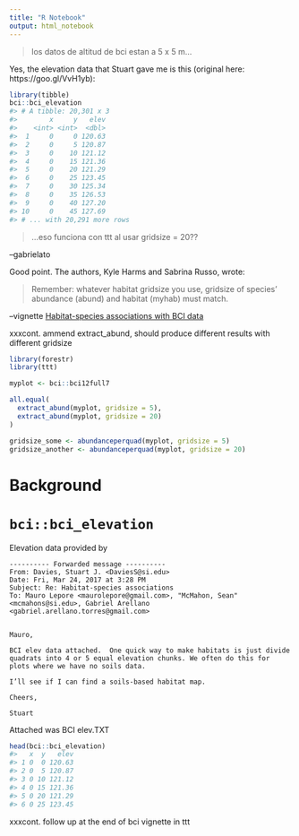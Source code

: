 ```yaml
---
title: "R Notebook"
output: html_notebook
---
```


> los datos de altitud de bci estan a 5 x 5 m...

Yes, the elevation data that Stuart gave me is this (original here: https://goo.gl/VvH1yb):

``` r
library(tibble)
bci::bci_elevation
#> # A tibble: 20,301 x 3
#>        x     y   elev
#>    <int> <int>  <dbl>
#>  1     0     0 120.63
#>  2     0     5 120.87
#>  3     0    10 121.12
#>  4     0    15 121.36
#>  5     0    20 121.29
#>  6     0    25 123.45
#>  7     0    30 125.34
#>  8     0    35 126.53
#>  9     0    40 127.20
#> 10     0    45 127.69
#> # ... with 20,291 more rows
```

> ...eso funciona con ttt al usar gridsize = 20??

--gabrielato

Good point. The authors, Kyle Harms and Sabrina Russo, wrote:


> Remember: whatever habitat gridsize you use, gridsize of species’ abundance
(abund) and habitat (myhab) must match.

--vignette [Habitat-species associations with BCI data](https://forestgeo.github.io/ttt/articles/bci.html)



xxxcont. ammend extract_abund, should produce different results with different gridsize

```r
library(forestr)
library(ttt)

myplot <- bci::bci12full7

all.equal(
  extract_abund(myplot, gridsize = 5), 
  extract_abund(myplot, gridsize = 20)
)

gridsize_some <- abundanceperquad(myplot, gridsize = 5)
gridsize_another <- abundanceperquad(myplot, gridsize = 20)

```










# Background




# `bci::bci_elevation`

Elevation data provided by 


```
---------- Forwarded message ----------
From: Davies, Stuart J. <DaviesS@si.edu>
Date: Fri, Mar 24, 2017 at 3:28 PM
Subject: Re: Habitat-species associations
To: Mauro Lepore <maurolepore@gmail.com>, "McMahon, Sean" <mcmahons@si.edu>, Gabriel Arellano <gabriel.arellano.torres@gmail.com>


Mauro,
 
BCI elev data attached.  One quick way to make habitats is just divide quadrats into 4 or 5 equal elevation chunks. We often do this for plots where we have no soils data.
 
I’ll see if I can find a soils-based habitat map.
 
Cheers,
 
Stuart
```

Attached was BCI elev.TXT

``` r
head(bci::bci_elevation)
#>   x  y   elev
#> 1 0  0 120.63
#> 2 0  5 120.87
#> 3 0 10 121.12
#> 4 0 15 121.36
#> 5 0 20 121.29
#> 6 0 25 123.45
```


xxxcont. follow up at the end of bci vignette in ttt

